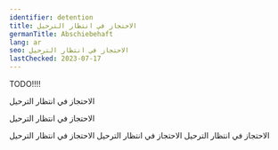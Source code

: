 ```yaml
---
identifier: detention
title: الاحتجاز في انتظار الترحيل
germanTitle: Abschiebehaft
lang: ar
seo: الاحتجاز في انتظار الترحيل
lastChecked: 2023-07-17
---
```


TODO!!!!

الاحتجاز في انتظار الترحيل

الاحتجاز في انتظار الترحيل

الاحتجاز في انتظار الترحيل
الاحتجاز في انتظار الترحيل
الاحتجاز في انتظار الترحيل
